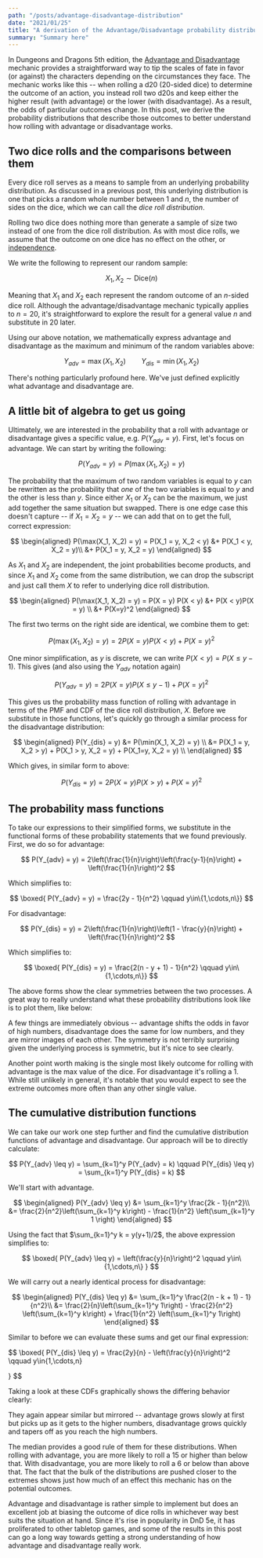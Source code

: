 ```yaml
---
path: "/posts/advantage-disadvantage-distribution"
date: "2021/01/25"
title: "A derivation of the Advantage/Disadvantage probability distributions"
summary: "Summary here"
---
```



In Dungeons and Dragons 5th edition, the [Advantage and
Disadvantage](https://5thsrd.org/rules/advantage_and_disadvantage/) mechanic
provides a straightforward way to tip the scales of fate in favor
(or against) the characters depending on the circumstances they face. The 
mechanic works like this -- when rolling a d20 (20-sided dice) to determine
the outcome of an action, you instead roll two d20s and keep either the
higher result (with advantage) or the lower (with disadvantage). As a result, the odds of particular outcomes change. In this post, we derive the 
probability distributions that describe those outcomes to better understand
how rolling with advantage or disadvantage works. 

## Two dice rolls and the comparisons between them

Every dice roll serves as a means to sample from an underlying probability 
distribution. <Link to="/posts/dice-roll-probability">As discussed in a
previous post</Link>, this underlying distribution is one that picks a 
random whole number between 1 and $n$, the number of sides on the dice, which
we can call the _dice roll distribution_. 

Rolling two dice does nothing more than generate a sample of size two 
instead of one from the dice roll distribution. As with most dice rolls,
we assume that the outcome on one dice has no effect on the other, or
[independence](https://en.wikipedia.org/wiki/Independence_(probability_theory)).

We write the following to represent our random sample:

$$
X_1, X_2 \sim \textrm{Dice}(n)
$$

Meaning that $X_1$ and $X_2$ each represent the random outcome of an
$n$-sided dice roll. Although the advantage/disadvantage mechanic typically
applies to $n=20$, it's straightforward to explore the result for a general
value $n$ and substitute in 20 later.

Using our above notation, we mathematically express advantage and disadvantage 
as the maximum and minimum of the random variables above:

$$
Y_{adv} = \max(X_1, X_2) \qquad Y_{dis} = \min(X_1, X_2)
$$

There's nothing particularly profound here. We've just defined explicitly
what advantage and disadvantage are.

## A little bit of algebra to get us going

Ultimately, we are interested in the probability that a roll with advantage
or disadvantage gives a specific value, e.g. $P(Y_{adv} = y)$. First, let's
focus on advantage. We can start by writing the following:

$$
P(Y_{adv} = y) = P(\max(X_1, X_2) = y)
$$

The probability that the maximum of two random variables is equal to $y$ can be 
rewritten as the probability that _one_ of the two variables is equal to $y$
and the other is less than $y$. Since either $X_1$ or $X_2$ can be the
maximum, we just add together the same situation but swapped. There is one
edge case this doesn't capture -- if $X_1 = X_2 = y$ -- we can add that on to
get the full, correct expression:

$$
\begin{aligned}
P(\max(X_1, X_2) = y) = P(X_1 = y, X_2 < y) &+ P(X_1 < y, X_2 = y)\\
&+ P(X_1 = y, X_2 = y)
\end{aligned}
$$

As $X_1$ and $X_2$ are independent, the joint probabilities become products,
and since $X_1$ and $X_2$ come from the same distribution, we
can drop the subscript and just call them $X$ to refer to underlying dice
roll distribution.


$$
\begin{aligned}
P(\max(X_1, X_2) = y) = P(X = y) P(X < y) &+ P(X < y)P(X = y) \\
&+ P(X=y)^2
\end{aligned}
$$

The first two terms on the right side are identical, we combine them to get:

$$
P(\max(X_1, X_2) = y) = 2 P(X = y) P(X < y) + P(X=y)^2
$$

One minor simplification, as $y$ is discrete, we can write $P(X < y) = P(X
\leq y-1)$. This gives (and also using the $Y_{adv}$ notation again)

$$
P(Y_{adv} = y) = 2 P(X = y) P(X \leq y-1) + P(X=y)^2
$$

This gives us the probability mass function of rolling with advantage in
terms of the PMF and CDF of the dice roll distribution, $X$. Before we
substitute in those functions, let's quickly go through a similar process for
the disadvantage distribution:

$$
\begin{aligned}
P(Y_{dis} = y) &= P(\min(X_1, X_2) = y) \\
&= P(X_1 = y, X_2 > y) + P(X_1 > y, X_2 = y) + P(X_1=y, X_2 = y) \\
\end{aligned}
$$

Which gives, in similar form to above:

$$
P(Y_{dis} = y) = 2 P(X=y)P(X > y) + P(X = y)^2
$$

## The probability mass functions

To take our expressions to their simplified forms, we substitute in the
functional forms of these probability statements <Link
to="/posts/dice-roll-probability">that we found previously</Link>. First,
we do so for advantage:

$$
P(Y_{adv} = y) = 2\left(\frac{1}{n}\right)\left(\frac{y-1}{n}\right) + \left(\frac{1}{n}\right)^2
$$

Which simplifies to:

$$
\boxed{ P(Y_{adv} = y) = \frac{2y - 1}{n^2} \qquad y\in\{1,\cdots,n\}}
$$

For disadvantage:

$$
P(Y_{dis} = y) = 2\left(\frac{1}{n}\right)\left(1 - \frac{y}{n}\right) + \left(\frac{1}{n}\right)^2
$$

Which simplifies to:

$$
\boxed{ P(Y_{dis} = y) = \frac{2(n - y + 1) - 1}{n^2} \qquad y\in\{1,\cdots,n\}}
$$

The above forms show the clear symmetries between the two processes. A great
way to really understand what these probability distributions look like is to
plot them, like below:

<VegaWrapper spec={adv_vs_dis} />

A few things are immediately obvious -- advantage shifts the odds in favor of
high numbers, disadvantage does the same for low numbers, and they are mirror
images of each other. The symmetry is not terribly surprising given the
underlying process is symmetric, but it's nice to see clearly.

Another point worth making is the single most likely outcome for rolling with
advantage is the max value of the dice. For disadvantage it's rolling a 1.
While still unlikely in general, it's notable that you would expect to see
the extreme outcomes more often than any other single value.

## The cumulative distribution functions 

We can take our work one step further and find the cumulative distribution
functions of advantage and disadvantage. Our approach will be to directly
calculate:

$$
P(Y_{adv} \leq y) = \sum_{k=1}^y P(Y_{adv} = k) \qquad 
P(Y_{dis} \leq y) = \sum_{k=1}^y P(Y_{dis} = k)
$$

We'll start with advantage.

$$
\begin{aligned}
P(Y_{adv} \leq y) &= \sum_{k=1}^y  \frac{2k - 1}{n^2}\\
&= \frac{2}{n^2}\left(\sum_{k=1}^y k\right) - \frac{1}{n^2} \left(\sum_{k=1}^y 1 \right)
\end{aligned}
$$

Using the fact that $\sum_{k=1}^y k = y(y+1)/2$, the above expression
simplifies to:

$$
\boxed{
	P(Y_{adv} \leq y) = \left(\frac{y}{n}\right)^2 \qquad y\in\{1,\cdots,n\}
}
$$

We will carry out a nearly identical process for disadvantage:

$$
\begin{aligned}
P(Y_{dis} \leq y) &= \sum_{k=1}^y \frac{2(n - k + 1) - 1}{n^2}\\
&= \frac{2}{n}\left(\sum_{k=1}^y 1\right) - 
\frac{2}{n^2} \left(\sum_{k=1}^y k\right) + \frac{1}{n^2} \left(\sum_{k=1}^y 1\right)
\end{aligned}
$$

Similar to before we can evaluate these sums and get our final expression:

$$
\boxed{
	P(Y_{dis} \leq y) = \frac{2y}{n} - \left(\frac{y}{n}\right)^2 \qquad y\in\{1,\cdots,n\}

}
$$

Taking a look at these CDFs graphically shows the differing behavior clearly:

<VegaWrapper spec={cdf} />

They again appear similar but mirrored -- advantage grows slowly at first but
picks up as it gets to the higher numbers, disadvantage grows quickly and
tapers off as you reach the high numbers.

The median provides a good rule of them for these distributions. When rolling
with advantage, you are more likely to roll a 15 or higher than below that.
With disadvantage, you are more likely to roll a 6 or below than above that.
The fact that the bulk of the distributions are pushed closer to the extremes
shows just how much of an effect this mechanic has on the potential outcomes.

Advantage and disadvantage is rather simple to implement but does an
excellent job at biasing the outcome of dice rolls in whichever way best
suits the situation at hand. Since it's rise in popularity in DnD 5e, it has
proliferated to other tabletop games, and some of the results in this post
can go a long way towards getting a strong understanding of how advantage and
disadvantage really work.